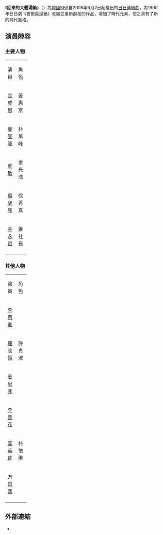 {{Infobox Television
| show_name         = 回來的大醬湯鍋
| original_name      = {{lang|ko|돌아온 뚝배기}}
| image                = [[File:Cooking_Up_Romance.jpg|250px]]
| caption              = 
| genre                = [[KBS_2TV日日連續劇|日日連續劇]]
| format               = 
| creator              = 
| developer            = 
| writer               = {{link-ko|金雲耕|김운경 (작가)}}
| director             = [[李德健|李德健]]
| creative_director    = 
| presenter            = 
| starring             = [[金成恩|金成恩]]、[[姜景晙|姜景晙]]、[[鄭敏_(韓國)|鄭敏]]、[[吳漣序|吳漣序]]、[[金永哲|金永哲]]
| slogan               =  
| judges               = 
| voices               = 
| narrated             = 
| theme_music_composer = 
| opentheme            =  
| endtheme             = 
| composer             = 
| country              = {{KOR}}
| language             = [[韩语|韩语]]
| num_seasons          = <!-- or num_series -->
| num_episodes         = 95
| list_episodes        = 
| executive_producer   = 
| producer             = 
| supervising_producer = 
| editor               = 
| location             = {{KOR}}
| cinematography       = 
| camera               = 
| runtime              = 約40分鐘（含廣告）
| company              = [[Pan_Entertainment|Pan Entertainment]]
| distributor          = 
| channel              = [[韓國放送公社|KBS]]
| picture_format       = 
| audio_format         = 
| first_run            = {{KOR}}
| first_aired          = {{start date|2008|6|2}}
| last_aired           = {{end date|2008|10|31}}
| status               = 
| preceded_by          = [[你好！哈巴狗|你好！哈巴狗]]
| followed_by          = [[紅寶石戒指_(電視劇)|紅寶石戒指]]
| related              = 
| website              = http://www.kbs.co.kr/drama/dukbaegi/
| production_website   = 
}}
《'''回來的大醬湯鍋'''》（{{lang-ko|'''돌아온 뚝배기'''}}）為[[韓國|韓國]][[韓國放送公社|KBS]]自2008年6月2日起播出的[[KBS_2TV日日連續劇|日日連續劇]]，將1990年日日劇《首爾醬湯鍋》改編並重新翻拍的作品，增加了時代元素，使之具有了新的時代風格。

== 演員陣容 ==
=== 主要人物 ===
{|class="wikitable" width="60%" 
|- style="background:cornflowerblue; color:white" align=center
| width="12%"|演員|| width="12%"|角色
|-align=center
|[[金成恩|金成恩]] || 姜惠京
|-align=center
|[[姜景晙|姜景晙]] || 朴萬峰
|-align=center
|[[鄭敏_(韓國)|鄭敏]] || 金光浩
|-align=center
|[[吳漣序|吳漣序]] || 徐秀真
|-align=center
|[[金永哲|金永哲]] || 姜社長 
|-align=center
|}
=== 其他人物 ===
{|class="wikitable" width="60%" 
|- style="background:cornflowerblue; color:white" align=center
| width="12%"|演員|| width="12%"|角色
|-align=center
|[[李京進|李京進]]||
|-align=center
|[[羅映姬|羅映姬]] || 許貞淑
|-align=center
|[[宋恩彩|姜恩菲]]||
|-align=center
|[[李壹花|李壹花]]||
|-align=center
|[[李英幼|李英幼]] || 朴依琳
|-align=center
|[[方銀熙|方銀熙]]||
|-align=center
|}

== 外部連結 ==
*{{official|http://www.kbs.co.kr/drama/dukbaegi/ |韓國KBS}}{{ko}}

{{電視節目的變遷
|電視台= {{KOR}} [[KBS第2頻道|KBS 2TV]]
|播放檔次= [[KBS_2TV日日連續劇|日日劇]]
|節目名稱= 回來的大醬湯鍋<br />（2008年6月2日 - 2008年10月30日）
|上一節目= [[你好！哈巴狗|你好！哈巴狗]]<br />（2003年1月1日 - 2003年6月6日）
|下一節目= [[紅寶石戒指_(電視劇)|紅寶石戒指]]<br />（2013年8月19日 - 2014年1月3日）
}}
{{KBS 2TV日日連續劇}}
{{Pan Entertainment}}
{{Cat also|Dol-aon Ttugbaegi|KBS 2TV日日連續劇|2008年韓國電視劇集|翻拍韓國電視劇的電視劇|韓國家庭劇}}